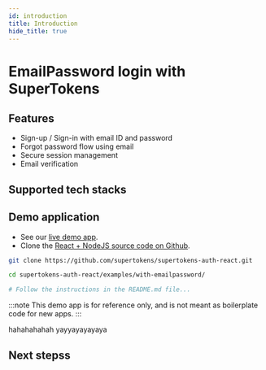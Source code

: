 ```yaml
---
id: introduction
title: Introduction
hide_title: true
---
```



# EmailPassword login with SuperTokens

## Features

- Sign-up / Sign-in with email ID and password <br/>
- Forgot password flow using email <br/>
- Secure session management <br/>
- Email verification <br/>

## Supported tech stacks

<TechStackSupport />

<!-- COPY SECTION -->
<!-- ./emailpassword/introduction.mdx -->
<!-- 1 -->

## Demo application

- See our [live demo app](https://emailpassword.demo.supertokens.com/).
- Clone the [React + NodeJS source code on Github](https://github.com/supertokens/supertokens-auth-react/tree/master/examples/with-emailpassword).
```bash
git clone https://github.com/supertokens/supertokens-auth-react.git

cd supertokens-auth-react/examples/with-emailpassword/

# Follow the instructions in the README.md file...
```

:::note
This demo app is for reference only, and is not meant as boilerplate code for new apps.
:::

<!-- !COPY SECTION -->

hahahahahah yayyayayayaya

<!-- COPY SECTION -->
<!-- ./emailpassword/introduction.mdx -->
<!-- 2 -->

## Next stepss


<NextSteps />

<!-- !COPY SECTION -->